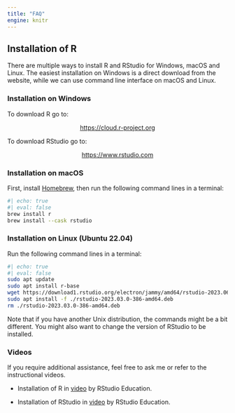 ```yaml
---
title: "FAQ"
engine: knitr
---
```



## Installation of R

There are multiple ways to install R and RStudio for Windows, macOS and Linux.
The easiest installation on Windows is a direct download from the website, while
we can use command line interface on macOS and Linux.

### Installation on Windows

To download R go to:

<center><https://cloud.r-project.org></center>

To download RStudio go to:

<center><https://www.rstudio.com></center>

### Installation on macOS

First, install [Homebrew](https://brew.sh), then run the following command lines
in a terminal:

```bash
#| echo: true
#| eval: false
brew install r
brew install --cask rstudio
```

### Installation on Linux (Ubuntu 22.04)

Run the following command lines in a terminal:

```bash
#| echo: true
#| eval: false
sudo apt update
sudo apt install r-base
wget https://download1.rstudio.org/electron/jammy/amd64/rstudio-2023.06.0-421-amd64.deb
sudo apt install -f ./rstudio-2023.03.0-386-amd64.deb
rm ./rstudio-2023.03.0-386-amd64.deb
```

Note that if you have another Unix distribution, the commands might be a bit
different. You might also want to change the version of RStudio to be installed.

### Videos

If you require additional assistance, feel free to ask me or refer to the instructional videos.

-   Installation of R in [video](https://player.vimeo.com/video/203516510) by
    RStudio Education.

-   Installation of RStudio in [video](https://player.vimeo.com/video/203516968)
    by RStudio Education.
